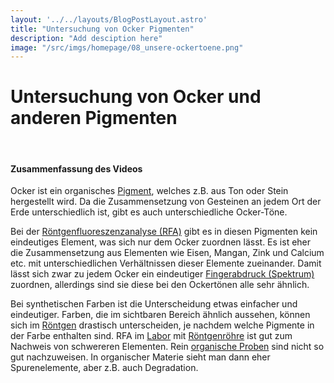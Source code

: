 ```yaml
---
layout: '../../layouts/BlogPostLayout.astro'
title: "Untersuchung von Ocker Pigmenten"
description: "Add desciption here"
image: "/src/imgs/homepage/08_unsere-ockertoene.png"
---
```


# Untersuchung von Ocker und anderen Pigmenten

<YouTube url="https://www.youtube-nocookie.com/embed/y5NOOTiWQBo"/>

&nbsp;

#### Zusammenfassung des Videos

Ocker ist ein organisches <a href="/keywords/Pigments/">Pigment</a>, welches z.B. aus Ton oder Stein hergestellt wird. Da die Zusammensetzung von Gesteinen an jedem Ort der Erde unterschiedlich ist, gibt es auch unterschiedliche Ocker-Töne. 

Bei der <a href="/keywords/XRF">Röntgenfluoreszenzanalyse (RFA)</a> gibt es in diesen Pigmenten kein eindeutiges Element, was sich nur dem Ocker zuordnen lässt. Es ist eher die Zusammensetzung aus Elementen wie Eisen, Mangan, Zink und Calcium etc. mit unterschiedlichen Verhältnissen dieser Elemente zueinander. Damit lässt sich zwar zu jedem Ocker ein eindeutiger <a href="/keywords/Fingerprints/">Fingerabdruck (Spektrum)</a> zuordnen, allerdings sind sie diese bei den Ockertönen alle sehr ähnlich.

Bei synthetischen Farben ist die Unterscheidung etwas einfacher und eindeutiger. Farben, die im sichtbaren Bereich ähnlich aussehen, können sich im <a href="/keywords/Xrays/">Röntgen</a> drastisch unterscheiden, je nachdem welche Pigmente in der Farbe enthalten sind.  RFA im <a href="/posts/Laboratory">Labor</a> mit <a href="/keywords/Xray-tube/">Röntgenröhre</a> ist gut zum Nachweis von schwereren Elementen. Rein <a href="/keywords/Xray-organic-matter/">organische Proben</a> sind nicht so gut nachzuweisen. In organischer Materie sieht man dann eher Spurenelemente, aber z.B. auch Degradation. 